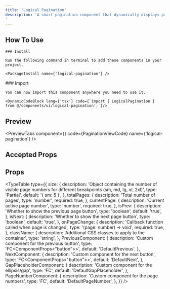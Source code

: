 ```yaml
---
title: 'Logical Pagination'
description: 'A smart pagination component that dynamically displays page numbers based on the current page, total pages, and screen size. It adapts to different viewports using breakpoints and optionally shows previous/next controls for better navigation.
'
---
```



## How To Use

<Steps>
  <Step>

    ### Install

    Run the following command in terminal to add these components in your project.

    <PackageInstall name={'logical-pagination'} />

  </Step>
  <Step>
    ### Import

    You can now import this component anywhere you need to use it.

    <DynamicCodeBlock lang={'tsx'} code={`import { LogicalPagination } from @/components/ui/logical-pagination';`}/>

  </Step>
</Steps>

## Preview

<PreviewTabs
  component={<PaginationView />}
  code={PaginationViewCode}
  name={'logical-pagination'}
/>

## Accepted Props

## Props

<TypeTable
  type={{
    size: {
      description:
        'Object containing the number of visible page numbers for different breakpoints (sm, md, lg, xl, 2xl)',
      type: 'Partial<typeof BreakPoints>',
      default: '{ sm: 5 }',
    },
    totalPages: {
      description: 'Total number of pages',
      type: 'number',
      required: true,
    },
    currentPage: {
      description: 'Current active page number',
      type: 'number',
      required: true,
    },
    isPrev: {
      description: 'Whether to show the previous page button',
      type: 'boolean',
      default: 'true',
    },
    isNext: {
      description: 'Whether to show the next page button',
      type: 'boolean',
      default: 'true',
    },
    onPageChange: {
      description: 'Callback function called when page is changed',
      type: '(page: number) => void',
      required: true,
    },
    className: {
      description: 'Additional CSS classes to apply to the container',
      type: 'string',
    },
    PreviousComponent: {
      description: 'Custom component for the previous button',
      type: 'FC<ComponentProps<"button">>',
      default: 'DefaultPrevious',
    },
    NextComponent: {
      description: 'Custom component for the next button',
      type: 'FC<ComponentProps<"button">>',
      default: 'DefaultNext',
    },
    GapPlaceholderComponent: {
      description: 'Custom component for the ellipsis/gap',
      type: 'FC',
      default: 'DefaultGapPlaceholder',
    },
    PageNumberComponent: {
      description: 'Custom component for the page numbers',
      type: 'FC<PageNumberProps>',
      default: 'DefaultPageNumber',
    },
  }}
/>
